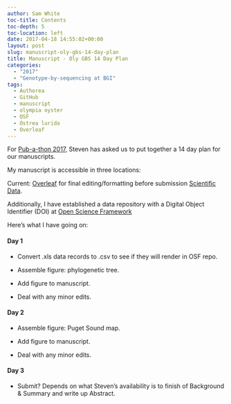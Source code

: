 ```yaml
---
author: Sam White
toc-title: Contents
toc-depth: 5
toc-location: left
date: 2017-04-18 14:55:02+00:00
layout: post
slug: manuscript-oly-gbs-14-day-plan
title: Manuscript - Oly GBS 14 Day Plan
categories:
  - "2017"
  - "Genotype-by-sequencing at BGI"
tags:
  - Authorea
  - GitHub
  - manuscript
  - olympia oyster
  - OSF
  - Ostrea lurida
  - Overleaf
---
```


For [Pub-a-thon 2017](https://github.com/sr320/LabDocs/wiki/Pub-a-thon-2017), Steven has asked us to put together a 14 day plan for our manuscripts.

My manuscript is accessible in three locations:

Current: [Overleaf](https://www.overleaf.com/read/mqbbvmwxhncg) for final editing/formatting before submission [Scientific Data](https://www.nature.com/sdata/).

Additionally, I have established a data repository with a Digital Object Identifier (DOI) at [Open Science Framework](https://osf.io/j8rc2/)

Here's what I have going on:



#### Day 1







  * Convert .xls data records to .csv to see if they will render in OSF repo. 


  * Assemble figure: phylogenetic tree. 


  * Add figure to manuscript.


  * Deal with any minor edits.





#### Day 2







  * Assemble figure: Puget Sound map. 


  * Add figure to manuscript. 


  * Deal with any minor edits.





#### Day 3







  * Submit? Depends on what Steven's availability is to finish of Background & Summary and write up Abstract.


